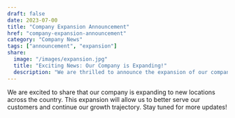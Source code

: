 ```yaml
---
draft: false
date: 2023-07-00
title: "Company Expansion Announcement"
href: "company-expansion-announcement"
category: "Company News"
tags: ["announcement", "expansion"]
share:
  image: "/images/expansion.jpg"
  title: "Exciting News: Our Company is Expanding!"
  description: "We are thrilled to announce the expansion of our company to new locations. Read more to find out the details."
---
```


We are excited to share that our company is expanding to new locations across the country. This expansion will allow us to better serve our customers and continue our growth trajectory. Stay tuned for more updates!